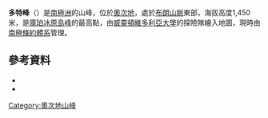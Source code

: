{{Coord|79|46|S|159|10|E|source:GNIS|display=title}}

'''多特峰'''（{{lang-en|Dot Peak}}）是[[南極洲|南極洲]]的山峰，位於[[奧次地|奧次地]]，處於[[布朗山脈_(奧次地)|布朗山脈]]東部，海拔高度1,450米，是[[庫珀冰原島峰|庫珀冰原島峰]]的最高點，由[[威靈頓維多利亞大學|威靈頓維多利亞大學]]的探險隊繪入地圖，現時由[[南極條約體系|南極條約體系]]管理。

==參考資料==
*{{cite gnis | type = antarid | id = 4004| name = Dot Peak| accessdate = 2012-01-26}}
*{{usgs-gazetteer|id=4004}}

{{DEFAULTSORT:Dot Peak}}
[[Category:奧次地山峰|Category:奧次地山峰]]


{{OatesLand-geo-stub}}